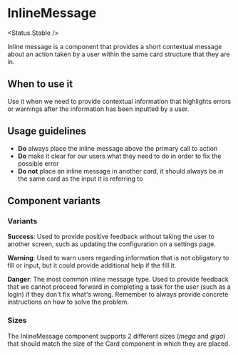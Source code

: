 
# InlineMessage

<Status.Stable />

Inline message is a component that provides a short contextual message about an action taken by a user within the same card structure that they are in.

<Story id="forms-inlinemessage--base" />
<Props />

## When to use it

Use it when we need to provide contextual information that highlights errors or warnings after the information has been inputted by a user.

## Usage guidelines

- **Do** always place the inline message above the primary call to action
- **Do** make it clear for our users what they need to do in order to fix the possible error
- **Do not** place an inline message in another card, it should always be in the same card as the input it is referring to

## Component variants

### Variants

<Story id="forms-inlinemessage--variants" />

**Success**: Used to provide positive feedback without taking the user to another screen, such as updating the configuration on a settings page.

**Warning**: Used to warn users regarding information that is not obligatory to fill or input, but it could provide additional help if the fill it.

**Danger**: The most common inline message type. Used to provide feedback that we cannot proceed forward in completing a task for the user (such as a login) if they don't fix what's wrong. Remember to always provide concrete instructions on how to solve the problem.

### Sizes

The InlineMessage component supports 2 different sizes (_mega_ and _giga_) that should match the size of the Card component in which they are placed.

<Story id="forms-inlinemessage--sizes" />
